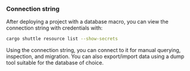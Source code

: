 ### Connection string

After deploying a project with a database macro, you can view the connection string with credentials with:

```bash
cargo shuttle resource list --show-secrets
```

Using the connection string, you can connect to it for manual querying, inspection, and migration.
You can also export/import data using a dump tool suitable for the database of choice.
